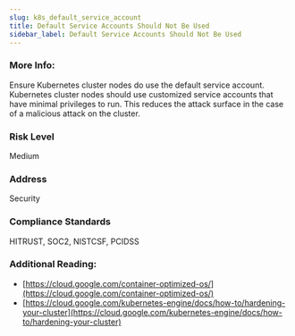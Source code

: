 ```yaml
---
slug: k8s_default_service_account
title: Default Service Accounts Should Not Be Used
sidebar_label: Default Service Accounts Should Not Be Used
---
```


### More Info:

Ensure Kubernetes cluster nodes do use the default service account. Kubernetes cluster nodes should use customized service accounts that have minimal privileges to run. This reduces the attack surface in the case of a malicious attack on the cluster.

### Risk Level

Medium

### Address

Security

### Compliance Standards

HITRUST, SOC2, NISTCSF, PCIDSS

### Additional Reading:

- [https://cloud.google.com/container-optimized-os/](https://cloud.google.com/container-optimized-os/) 
- [https://cloud.google.com/kubernetes-engine/docs/how-to/hardening-your-cluster](https://cloud.google.com/kubernetes-engine/docs/how-to/hardening-your-cluster) 


